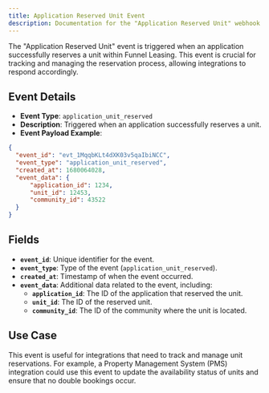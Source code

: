 ```yaml
---
title: Application Reserved Unit Event
description: Documentation for the "Application Reserved Unit" webhook event
---
```


The "Application Reserved Unit" event is triggered when an application successfully reserves a unit within Funnel Leasing. This event is crucial for tracking and managing the reservation process, allowing integrations to respond accordingly.

## Event Details

- **Event Type**: `application_unit_reserved`
- **Description**: Triggered when an application successfully reserves a unit.
- **Event Payload Example**:

```json
{
  "event_id": "evt_1MqqbKLt4dXK03v5qaIbiNCC",
  "event_type": "application_unit_reserved",
  "created_at": 1680064028,
  "event_data": {
      "application_id": 1234,
      "unit_id": 12453,
      "community_id": 43522
  }
}
```

## Fields

- **`event_id`**: Unique identifier for the event.
- **`event_type`**: Type of the event (`application_unit_reserved`).
- **`created_at`**: Timestamp of when the event occurred.
- **`event_data`**: Additional data related to the event, including:
  - **`application_id`**: The ID of the application that reserved the unit.
  - **`unit_id`**: The ID of the reserved unit.
  - **`community_id`**: The ID of the community where the unit is located.

## Use Case

This event is useful for integrations that need to track and manage unit reservations. For example, a Property Management System (PMS) integration could use this event to update the availability status of units and ensure that no double bookings occur.
